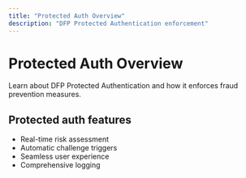 ```yaml
---
title: "Protected Auth Overview"
description: "DFP Protected Authentication enforcement"
---
```


# Protected Auth Overview

Learn about DFP Protected Authentication and how it enforces fraud prevention measures.

## Protected auth features

- Real-time risk assessment
- Automatic challenge triggers
- Seamless user experience
- Comprehensive logging
